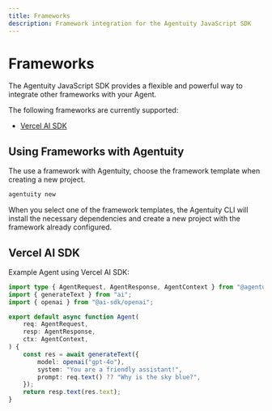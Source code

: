 ```yaml
---
title: Frameworks
description: Framework integration for the Agentuity JavaScript SDK
---
```


# Frameworks

The Agentuity JavaScript SDK provides a flexible and powerful way to integrate other frameworks with your Agent.

The following frameworks are currently supported:

- [Vercel AI SDK](https://www.vercel.com/ai)

## Using Frameworks with Agentuity

The use a framework with Agentuity, choose the framework template when creating a new project.

```bash
agentuity new
```

When you select one of the framework templates, the Agentuity CLI will install the necessary dependencies and create a new project with the framework already configured.

## Vercel AI SDK

Example Agent using Vercel AI SDK:

```typescript
import type { AgentRequest, AgentResponse, AgentContext } from "@agentuity/sdk";
import { generateText } from "ai";
import { openai } from "@ai-sdk/openai";

export default async function Agent(
	req: AgentRequest,
	resp: AgentResponse,
	ctx: AgentContext,
) {
	const res = await generateText({
		model: openai("gpt-4o"),
		system: "You are a friendly assistant!",
		prompt: req.text() ?? "Why is the sky blue?",
	});
	return resp.text(res.text);
}
```

